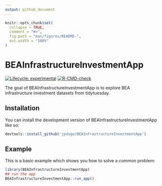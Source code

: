 ```yaml
---
output: github_document
---
```


<!-- README.md is generated from README.Rmd. Please edit that file -->

```r
knitr::opts_chunk$set(
  collapse = TRUE,
  comment = "#>",
  fig.path = "man/figures/README-",
  out.width = "100%"
)
```

# BEAInfrastructureInvestmentApp

<!-- badges: start -->
[![Lifecycle: experimental](https://img.shields.io/badge/lifecycle-experimental-orange.svg)](https://lifecycle.r-lib.org/articles/stages.html#experimental)
[![R-CMD-check](https://github.com/jpdugo/BEAInfrastructureInvestmentApp/workflows/R-CMD-check/badge.svg)](https://github.com/jpdugo/BEAInfrastructureInvestmentApp/actions)
<!-- badges: end -->

The goal of BEAInfrastructureInvestmentApp is to explore BEA infrastructure investment datasets from tidytuesday.

## Installation

You can install the development version of BEAInfrastructureInvestmentApp like so:

``` r
devtools::install_github('jpdugo/BEAInfrastructureInvestmentApp')
```

## Example

This is a basic example which shows you how to solve a common problem:

```r
library(BEAInfrastructureInvestmentApp)
## run the app
BEAInfrastructureInvestmentApp::run_app()
```

